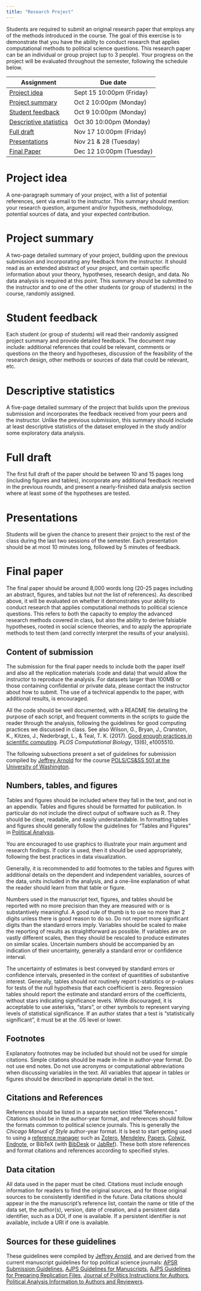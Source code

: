 ```yaml
---
title: "Research Project"
---
```


Students are required to submit an original research paper that employs any of the methods introduced in the course. The goal of this exercise is to demonstrate that you have the ability to conduct research that applies computational methods to political science questions. This research paper can be an individual or group project (up to 3 people). Your progress on the project will be evaluated throughout the semester, following the schedule below.


<table class="table table-stripped">
<thead>
<th>
Assignment
</th>
<th>
Due date
</th>
</thead>
<tbody>
<tr>
<td>
<a href="research_project.html#idea">Project idea</a>
</td>
<td>Sept 15 10:00pm (Friday)
</td>
</tr>
<tr>
<td>
<a href="research_project.html#summary">Project summary</a>
</td>
<td>Oct 2 10:00pm (Monday)
</td>
</tr>
<tr>
<td>
<a href="research_project.html#feedback">Student feedback</a>
</td>
<td>Oct 9 10:00pm (Monday)
</td>
</tr>
<tr>
<td>
<a href="research_project.html#descriptive">Descriptive statistics</a>
</td>
<td>Oct 30 10:00pm (Monday)
</td>
</tr>
<tr>
<td>
<a href="research_project.html#draft">Full draft</a>
</td>
<td>Nov 17 10:00pm (Friday)
</td>
</tr>
<tr>
<td>
<a href="research_project.html#presentations">Presentations</a>
</td>
<td>Nov 21 & 28 (Tuesday)
</td>
</tr>
<tr>
<td>
<a href="research_project.html#final">Final Paper</a>
</td>
<td>Dec 12 10:00pm (Tuesday)
</td>
</tr>
</tbody>
</table>


# Project idea   {#idea}

A one-paragraph summary of your project, with a list of potential references, sent via email to the instructor. This summary should mention: your research question, argument and/or hypothesis, methodology, potential sources of data, and your expected contribution.


# Project summary  {#idea}

A two-page detailed summary of your project, building upon the previous submission and incorporating any feedback from the instructor. It should read as an extended abstract of your project, and contain specific information about your theory, hypotheses, research design, and data. No data analysis is required at this point. This summary should be submitted to the instructor and to one of the other students (or group of students) in the course, randomly assigned.


# Student feedback  {#feedback}

Each student (or group of students) will read their randomly assigned project summary and provide detailed feedback. The document may include: additional references that could be relevant, comments or questions on the theory and hypotheses, discussion of the feasibility of the research design, other methods or sources of data that could be relevant, etc.

# Descriptive statistics {#descriptive}

A five-page detailed summary of the project that builds upon the previous submission and incorporates the feedback received from your peers and the instructor. Unlike the previous submission, this summary should include at least descriptive statistics of the dataset employed in the study and/or some exploratory data analysis.

# Full draft {#draft}

The first full draft of the paper should be between 10 and 15 pages long (including figures and tables), incorporate any additional feedback received in the previous rounds, and present a nearly-finished data analysis section where at least some of the hypotheses are tested.

# Presentations {#presentations}

Students will be given the chance to present their project to the rest of the class during the last two sessions of the semester. Each presentation should be at most 10 minutes long, followed by 5 minutes of feedback.


# Final paper {#final}

The final paper should be around 8,000 words long (20-25 pages including an abstract, figures, and tables but not the list of references). As described above, it will be evaluated on whether it demonstrates your ability to conduct research that applies computational methods to political science questions. This refers to both the capacity to employ the advanced research methods covered in class, but also the ability to derive falsiable hypotheses, rooted in social science theories, and to apply the appropriate methods to test them (and correctly interpret the results of your analysis).

## Content of submission

The submission for the final paper needs to include both the paper itself and also all the replication materials (code and data) that would allow the instructor to reproduce the analysis. For datasets larger than 100MB or those containing confidential or private data, please contact the instructor about how to submit. The use of a technical appendix to the paper, with additional results, is encouraged.  

All the code should be well documented, with a README file detailing the purpose of each script, and frequent comments in the scripts to guide the reader through the analysis, following the guidelines for good computing practices we discussed in class. See also Wilson, G., Bryan, J., Cranston, K., Kitzes, J., Nederbragt, L., & Teal, T. K. (2017). <a href="http://journals.plos.org/ploscompbiol/article?id=10.1371/journal.pcbi.1005510">Good enough practices in scientific computing</a>. <i>PLOS Computational Biology</i>, 13(6), e1005510.

The following subsections present a set of guidelines for submission compiled by [Jeffrey Arnold](http://www.jrnold.me/) for the course <a href="https://uw-pols501.github.io/2017/research_project.html">POLS/CS&SS 501 at the University of Washington</a>.

## Numbers, tables, and figures

Tables and figures should be included where they fall in the text, and not in an appendix. Tables and figures should be formatted for publication.
In particular do not include the direct output of software such as R.
They should be clear, readable, and easily understandable.
In formatting tables and figures should generally follow the guidelines for "Tables and Figures" in [Political Analysis](https://academic.oup.com/pan/pages/Instructions_To_Authors). 

You are encouraged to use graphics to illustrate your main argument and research findings. If color is used, then it should be used appropriately, following the  best practices in data visualization.

Generally, it is recommended to add footnotes to the tables and figures with additional details on the dependent and independent variables, sources of the data, units included in the analysis, and a one-line explanation of what the reader should learn from that table or figure.

Numbers used in the manuscript text, figures, and tables should be reported with no more precision than they are measured with or is substantively meaningful.
A good rule of thumb is to use no more than 2 digits unless there is good reason to do so.
Do not report more significant digits than the standard errors imply.
Variables should be scaled to make the reporting of results as straightforward as possible.
If variables are on vastly different scales, then they should be rescaled to produce estimates on similar scales.
Uncertain numbers should be accompanied by an indication of their uncertainty, generally a standard error or confidence interval.

The uncertainty of estimates is best conveyed by standard errors or confidence intervals, presented in the context of quantities of substantive interest.
Generally, tables should not routinely report t-statistics or p-values for tests of the null hypothesis that each coefficient is zero.
Regression tables should report the estimate and standard errors of the coefficients, without stars indicating significance levels.
While discouraged, it is acceptable to use asterisks, "stars", or other symbols to represent varying levels of statistical significance.
If an author states that a test is "statistically significant", it must be at the .05 level or lower.

## Footnotes

Explanatory footnotes may be included but should not be used for simple citations.
Simple citations should be made in-line in author-year format.
Do not use end notes.
Do not use acronyms or computational abbreviations when discussing variables in the text.
All variables that appear in tables or figures should be described in appropriate detail in the text.

## Citations and References

References should be listed in a separate section titled "References."
Citations should be in the author-year format, and references should follow the formats common to political science journals. This is generally the *Chicago Manual of Style* author-year format.
It is best to start getting used to using a [reference manager](https://en.wikipedia.org/wiki/Reference_management_software) such as [Zotero](https://www.zotero.org/), [Mendeley](https://www.mendeley.com/), [Papers](http://papersapp.com/), [Colwiz](https://www.colwiz.com/), [Endnote](http://endnote.com/), or BibTeX (with [BibDesk](http://bibdesk.sourceforge.net/) or [JabRef](http://www.jabref.org/)). These both store references and format citations and references according to specified styles.

## Data citation

All data used in the paper must be cited.
Citations must include enough information for readers to find the original sources, and for those original sources to be consistently identified in the future.
Data citations should appear in the the manuscript's reference list, contain the name or title of the data set, the author(s), version, date of creation, and a persistent data identifier, such as a DOI, if one is available.
If a persistent identifier is not available, include a URI if one is available.


## Sources for these guidelines

These guidelines were compiled by [Jeffrey Arnold](http://www.jrnold.me/), and are derived from the current manuscript guidelines for top political science journals: [APSR Submission Guidelines](http://www.apsanet.org/APSR-Submission-Guidelines-August-2016), [AJPS Guidelines for Manuscripts](https://ajps.org/guidelines-for-manuscripts/), [AJPS Guidelines for Preparing Replication Files](https://ajpsblogging.files.wordpress.com/2015/03/ajps-guide-for-replic-materials-1-0.pdf), [Journal of Politics Instructions for Authors](http://www.journals.uchicago.edu/journals/jop/instruct), [Political Analysis Information to Authors and Reviewers](https://academic.oup.com/pan/pages/Instructions_To_Authors).
